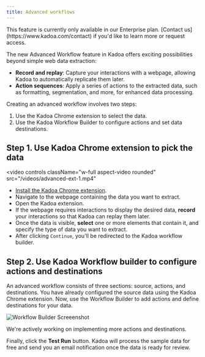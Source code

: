 ```yaml
---
title: Advanced workflows
---
```


<Note>
  This feature is currently only available in our Enterprise plan. [Contact
  us](https://www.kadoa.com/contact) if you'd like to learn more or request
  access.
</Note>

The new Advanced Workflow feature in Kadoa offers exciting possibilities beyond simple web data extraction:

- **Record and replay**: Capture your interactions with a webpage, allowing Kadoa to automatically replicate them later.
- **Action sequences**: Apply a series of actions to the extracted data, such as formatting, segmentation, and more, for enhanced data processing.

Creating an advanced workflow involves two steps:

1. Use the Kadoa Chrome extension to select the data.
2. Use the Kadoa Workflow Builder to configure actions and set data destinations.

## Step 1. Use Kadoa Chrome extension to pick the data

<video
  controls
  className="w-full aspect-video rounded"
  src="/videos/advanced-ext-1.mp4"
></video>

- [Install the Kadoa Chrome extension](https://chromewebstore.google.com/detail/kadoa-ai-web-scraper/nmmlhnjgcechchnkjpkofkjemmlfbnnd).
- Navigate to the webpage containing the data you want to extract.
- Open the Kadoa extension.
- If the webpage requires interactions to display the desired data, **record** your interactions so that Kadoa can replay them later.
- Once the data is visible, **select** one or more elements that contain it, and specify the type of data you want to extract.
- After clicking `Continue`, you'll be redirected to the Kadoa workflow builder.

## Step 2. Use Kadoa Workflow builder to configure actions and destinations

An advanced workflow consists of three sections: source, actions, and destinations. You have already configured the source data using the Kadoa Chrome extension. Now, use the Workflow Builder to add actions and define destinations for your data.

![Workflow Builder Screeenshot](/images/advanced-builder-2.png)

<Note>
  We're actively working on implementing more actions and destinations.
</Note>

Finally, click the **Test Run** button. Kadoa will process the sample data for free and send you an email notification once the data is ready for review.
